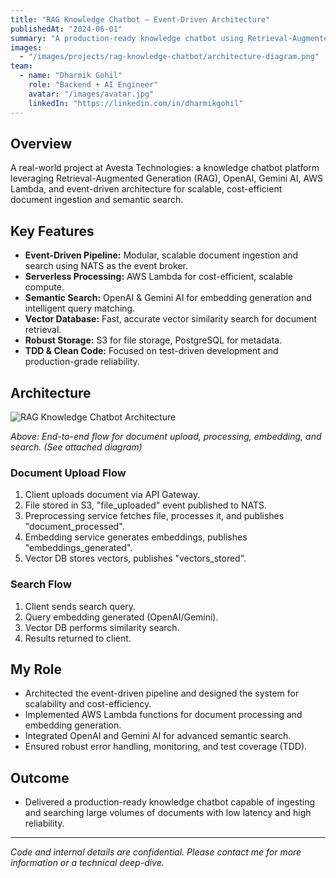 ```yaml
---
title: "RAG Knowledge Chatbot – Event-Driven Architecture"
publishedAt: "2024-06-01"
summary: "A production-ready knowledge chatbot using Retrieval-Augmented Generation (RAG), OpenAI, Gemini, AWS Lambda, and event-driven pipelines."
images:
  - "/images/projects/rag-knowledge-chatbot/architecture-diagram.png"
team:
  - name: "Dharmik Gohil"
    role: "Backend + AI Engineer"
    avatar: "/images/avatar.jpg"
    linkedIn: "https://linkedin.com/in/dharmikgohil"
---
```


## Overview

A real-world project at Avesta Technologies: a knowledge chatbot platform leveraging Retrieval-Augmented Generation (RAG), OpenAI, Gemini AI, AWS Lambda, and event-driven architecture for scalable, cost-efficient document ingestion and semantic search.

## Key Features

- **Event-Driven Pipeline:** Modular, scalable document ingestion and search using NATS as the event broker.
- **Serverless Processing:** AWS Lambda for cost-efficient, scalable compute.
- **Semantic Search:** OpenAI & Gemini AI for embedding generation and intelligent query matching.
- **Vector Database:** Fast, accurate vector similarity search for document retrieval.
- **Robust Storage:** S3 for file storage, PostgreSQL for metadata.
- **TDD & Clean Code:** Focused on test-driven development and production-grade reliability.

## Architecture

![RAG Knowledge Chatbot Architecture](/images/projects/rag-knowledge-chatbot/architecture-diagram.png)

*Above: End-to-end flow for document upload, processing, embedding, and search. (See attached diagram)*

### Document Upload Flow
1. Client uploads document via API Gateway.
2. File stored in S3, "file_uploaded" event published to NATS.
3. Preprocessing service fetches file, processes it, and publishes "document_processed".
4. Embedding service generates embeddings, publishes "embeddings_generated".
5. Vector DB stores vectors, publishes "vectors_stored".

### Search Flow
1. Client sends search query.
2. Query embedding generated (OpenAI/Gemini).
3. Vector DB performs similarity search.
4. Results returned to client.

## My Role
- Architected the event-driven pipeline and designed the system for scalability and cost-efficiency.
- Implemented AWS Lambda functions for document processing and embedding generation.
- Integrated OpenAI and Gemini AI for advanced semantic search.
- Ensured robust error handling, monitoring, and test coverage (TDD).

## Outcome
- Delivered a production-ready knowledge chatbot capable of ingesting and searching large volumes of documents with low latency and high reliability.

---

*Code and internal details are confidential. Please contact me for more information or a technical deep-dive.* 